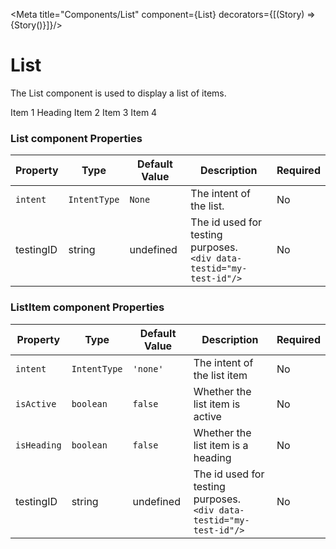 
<Meta title="Components/List" component={List}  decorators={[(Story) => <LensProvider>{Story()}</LensProvider>]}/>

# List

The List component is used to display a list of items.

<Canvas>
    <List>
        <ListItem key="1">
            Item 1
        </ListItem>
        <ListItem key="1" isHeading>
            Heading
        </ListItem>
        <ListItem key="1">
            Item 2
        </ListItem>
        <ListItem key="1">
            Item 3
        </ListItem>
        <ListItem key="1">
            Item 4
        </ListItem>
    </List>
</Canvas>

### List component Properties

|Property|Type|Default Value|Description|Required|
|---|---|---|---|---|
|`intent`|`IntentType`|`None`|The intent of the list.|No|
|testingID| string | undefined | The id used for testing purposes.<br/>`<div data-testid="my-test-id"/>` |No|


### ListItem component Properties

|Property|Type|Default Value|Description|Required|
|---|---|---|---|---|
|`intent`|`IntentType`|`'none'`|The intent of the list item|No|
|`isActive`|`boolean`|`false`|Whether the list item is active|No|
|`isHeading`|`boolean`|`false`|Whether the list item is a heading|No|
|testingID| string | undefined | The id used for testing purposes.<br/>`<div data-testid="my-test-id"/>` |No|

